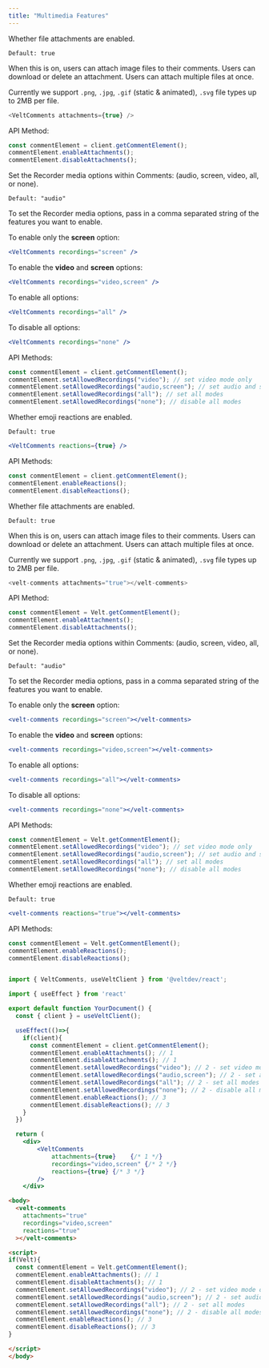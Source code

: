 ```yaml
---
title: "Multimedia Features"
---
```



<Tabs>
<Tab title="React / Next.js">

<Steps titleSize="h2">

<Step stepNumber="1" title="File attachments">
Whether file attachments are enabled.

`Default: true`

When this is on, users can attach image files to their comments. Users can download or delete an attachment. Users can attach multiple files at once.

Currently we support `.png`, `.jpg`, `.gif` (static & animated), `.svg` file types up to 2MB per file.

```js
<VeltComments attachments={true} />
````

API Method:

```jsx
const commentElement = client.getCommentElement();
commentElement.enableAttachments();
commentElement.disableAttachments();
```

</Step>

<Step title="Set Recorder Media Options">

Set the Recorder media options within Comments: (audio, screen, video, all, or none).

`Default: "audio"`

To set the Recorder media options, pass in a comma separated string of the features you want to enable. 


To enable only the **screen** option:

```jsx
<VeltComments recordings="screen" />
```

To enable the **video** and **screen** options:

```jsx
<VeltComments recordings="video,screen" />
```

To enable all options:

```jsx
<VeltComments recordings="all" />
```

To disable all options:

```jsx
<VeltComments recordings="none" />
```

API Methods:

```jsx
const commentElement = client.getCommentElement();
commentElement.setAllowedRecordings("video"); // set video mode only
commentElement.setAllowedRecordings("audio,screen"); // set audio and screen mode only
commentElement.setAllowedRecordings("all"); // set all modes
commentElement.setAllowedRecordings("none"); // disable all modes
```


</Step>

<Step title="Enable Reactions">

Whether emoji reactions are enabled.

`Default: true`

```jsx
<VeltComments reactions={true} />
```

API Methods:

```jsx
const commentElement = client.getCommentElement();
commentElement.enableReactions();
commentElement.disableReactions();
```


</Step>

</Steps>

</Tab>


<Tab title="HTML">

<Steps titleSize="h2">

<Step stepNumber="1" title="File attachments">
Whether file attachments are enabled.

`Default: true`

When this is on, users can attach image files to their comments. Users can download or delete an attachment. Users can attach multiple files at once.

Currently we support `.png`, `.jpg`, `.gif` (static & animated), `.svg` file types up to 2MB per file.

```js
<velt-comments attachments="true"></velt-comments>
````

API Method:

```jsx
const commentElement = Velt.getCommentElement();
commentElement.enableAttachments();
commentElement.disableAttachments();
```

</Step>

<Step title="Set Recorder Media Options">

Set the Recorder media options within Comments: (audio, screen, video, all, or none).

`Default: "audio"`

To set the Recorder media options, pass in a comma separated string of the features you want to enable. 


To enable only the **screen** option:

```jsx
<velt-comments recordings="screen"></velt-comments>
```

To enable the **video** and **screen** options:

```jsx
<velt-comments recordings="video,screen"></velt-comments>
```

To enable all options:

```jsx
<velt-comments recordings="all"></velt-comments>
```

To disable all options:

```jsx
<velt-comments recordings="none"></velt-comments>
```

API Methods:

```jsx
const commentElement = Velt.getCommentElement();
commentElement.setAllowedRecordings("video"); // set video mode only
commentElement.setAllowedRecordings("audio,screen"); // set audio and screen mode only
commentElement.setAllowedRecordings("all"); // set all modes
commentElement.setAllowedRecordings("none"); // disable all modes
```


</Step>

<Step title="Enable Reactions">

Whether emoji reactions are enabled.

`Default: true`

```jsx
<velt-comments reactions="true"></velt-comments>
```

API Methods:

```jsx
const commentElement = Velt.getCommentElement();
commentElement.enableReactions();
commentElement.disableReactions();
```


</Step>

</Steps>

</Tab>

</Tabs>

<RequestExample>

```jsx React / Next.js

import { VeltComments, useVeltClient } from '@veltdev/react';

import { useEffect } from 'react'

export default function YourDocument() {
  const { client } = useVeltClient();

  useEffect(()=>{
    if(client){
      const commentElement = client.getCommentElement();
      commentElement.enableAttachments(); // 1
      commentElement.disableAttachments(); // 1
      commentElement.setAllowedRecordings("video"); // 2 - set video mode only
      commentElement.setAllowedRecordings("audio,screen"); // 2 - set audio and screen mode only
      commentElement.setAllowedRecordings("all"); // 2 - set all modes
      commentElement.setAllowedRecordings("none"); // 2 - disable all modes 
      commentElement.enableReactions(); // 3
      commentElement.disableReactions(); // 3
    }
  })

  return (
    <div>
        <VeltComments          
            attachments={true}    {/* 1 */}
            recordings="video,screen" {/* 2 */}
            reactions={true} {/* 3 */}
        />
    </div>
```

```html HTML
<body>
  <velt-comments
    attachments="true"
    recordings="video,screen"
    reactions="true"
  ></velt-comments>

<script>
if(Velt){
  const commentElement = Velt.getCommentElement();
  commentElement.enableAttachments(); // 1
  commentElement.disableAttachments(); // 1
  commentElement.setAllowedRecordings("video"); // 2 - set video mode only
  commentElement.setAllowedRecordings("audio,screen"); // 2 - set audio and screen mode only
  commentElement.setAllowedRecordings("all"); // 2 - set all modes
  commentElement.setAllowedRecordings("none"); // 2 - disable all modes 
  commentElement.enableReactions(); // 3
  commentElement.disableReactions(); // 3
}

</script>
</body>

```

</RequestExample>